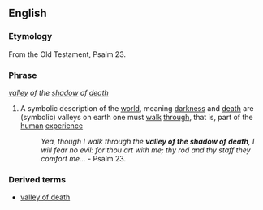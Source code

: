 ==English==

===Etymology===
From the Old Testament, Psalm 23.

===Phrase===
''[[valley]] of the [[shadow]] of [[death]]''

# {{idiom}} A symbolic description of the [[world]], meaning [[darkness]] and [[death]] are (symbolic) valleys on earth one must [[walk]] [[through]], that is, part of the [[human]] [[experience]]
#:''Yea, though I walk through the '''valley of the shadow of death''', I will fear no evil: for thou art with me; thy rod and thy staff they comfort me...'' - Psalm 23.

===Derived terms===
*[[valley of death]]